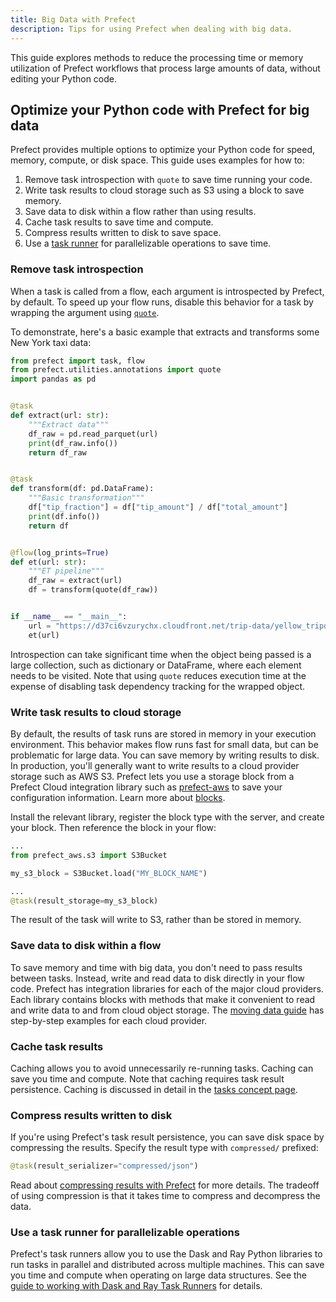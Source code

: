 ```yaml
---
title: Big Data with Prefect
description: Tips for using Prefect when dealing with big data.
---
```


This guide explores methods to reduce the processing time or memory utilization of Prefect workflows that process large amounts of data, without editing your Python code.

## Optimize your Python code with Prefect for big data

Prefect provides multiple options to optimize your Python code for speed, memory, compute, or disk space. This guide uses examples for how to:

1. Remove task introspection with `quote` to save time running your code.
1. Write task results to cloud storage such as S3 using a block to save memory.
1. Save data to disk within a flow rather than using results.
1. Cache task results to save time and compute.
1. Compress results written to disk to save space.
1. Use a [task runner](/3.0rc/concepts/task-runners/) for parallelizable operations to save time.

### Remove task introspection

When a task is called from a flow, each argument is introspected by Prefect, by default.
To speed up your flow runs, disable this behavior for a task by wrapping the argument using [`quote`](https://docs.prefect.io/latest/api-ref/prefect/utilities/annotations/#prefect.utilities.annotations.quote).

To demonstrate, here's a basic example that extracts and transforms some New York taxi data:

```python 
from prefect import task, flow
from prefect.utilities.annotations import quote
import pandas as pd


@task
def extract(url: str):
    """Extract data"""
    df_raw = pd.read_parquet(url)
    print(df_raw.info())
    return df_raw


@task
def transform(df: pd.DataFrame):
    """Basic transformation"""
    df["tip_fraction"] = df["tip_amount"] / df["total_amount"]
    print(df.info())
    return df


@flow(log_prints=True)
def et(url: str):
    """ET pipeline"""
    df_raw = extract(url)
    df = transform(quote(df_raw))


if __name__ == "__main__":
    url = "https://d37ci6vzurychx.cloudfront.net/trip-data/yellow_tripdata_2023-09.parquet"
    et(url)
```

Introspection can take significant time when the object being passed is a large collection, such as dictionary or DataFrame, where each element needs to be visited.
Note that using `quote` reduces execution time at the expense of disabling task dependency tracking for the wrapped object.

### Write task results to cloud storage

By default, the results of task runs are stored in memory in your execution environment.
This behavior makes flow runs fast for small data, but can be problematic for large data.
You can save memory by writing results to disk.
In production, you'll generally want to write results to a cloud provider storage such as AWS S3.
Prefect lets you use a storage block from a Prefect Cloud integration library such as [prefect-aws](https://prefecthq.github.io/prefect-aws/) to save your configuration information.
Learn more about [blocks](/3.0rc/concepts/blocks/).

Install the relevant library, register the block type with the server, and create your block.
Then reference the block in your flow:

```python
...
from prefect_aws.s3 import S3Bucket

my_s3_block = S3Bucket.load("MY_BLOCK_NAME")

...
@task(result_storage=my_s3_block)

```

The result of the task will write to S3, rather than be stored in memory.

### Save data to disk within a flow

To save memory and time with big data, you don't need to pass results between tasks.
Instead, write and read data to disk directly in your flow code.
Prefect has integration libraries for each of the major cloud providers.
Each library contains blocks with methods that make it convenient to read and write data to and from cloud object storage.
The [moving data guide](/3.0rc/guides/moving-data/) has step-by-step examples for each cloud provider.

### Cache task results

Caching allows you to avoid unnecessarily re-running tasks.
Caching can save you time and compute.
Note that caching requires task result persistence.
Caching is discussed in detail in the [tasks concept page](/3.0rc/concepts/tasks.md/#caching).

### Compress results written to disk

If you're using Prefect's task result persistence, you can save disk space by compressing the results.
Specify the result type with `compressed/` prefixed:

```python
@task(result_serializer="compressed/json")
```

Read about [compressing results with Prefect](/3.0rc/concepts/results/) for more details.
The tradeoff of using compression is that it takes time to compress and decompress the data.

### Use a task runner for parallelizable operations

Prefect's task runners allow you to use the Dask and Ray Python libraries to run tasks in parallel and distributed across multiple machines.
This can save you time and compute when operating on large data structures.
See the [guide to working with Dask and Ray Task Runners](/3.0rc/guides/dask-ray-task-runners/) for details.
